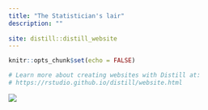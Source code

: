 ---
title: "The Statistician's lair"
description: "" 
            
site: distill::distill_website
---

```{r setup, include=FALSE}
knitr::opts_chunk$set(echo = FALSE)

# Learn more about creating websites with Distill at:
# https://rstudio.github.io/distill/website.html

```


![](home.jpg){layout="l-screen-inset"}  


